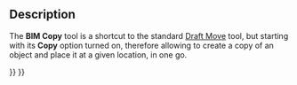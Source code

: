 <languages/>
<translate>

<!--T:4-->
{{Docnav
|[[BIM_SetWPSide|SetWPSide]]
|[[BIM_Clone|Clone]]
|[[BIM_Workbench|BIM]]
|IconL=BIM_SetWPSide.svg
|IconR=BIM_Clone.svg
|IconC=Workbench_BIM.svg
}}

<!--T:1-->
{{GuiCommand
|Name=BIM Copy
|MenuLocation=Modify → Copy
|Workbenches=[[BIM_Workbench|BIM]]
|SeeAlso=[[Draft_Move|Draft Move]]
}}

==Description== <!--T:2-->

<!--T:3-->
The '''BIM Copy''' tool is a shortcut to the standard [[Draft_Move|Draft Move]] tool, but starting with its '''Copy''' option turned on, therefore allowing to create a copy of an object and place it at a given location, in one go.


<!--T:5-->
{{Docnav
|[[BIM_SetWPSide|SetWPSide]]
|[[BIM_Clone|Clone]]
|[[BIM_Workbench|BIM]]
|IconL=BIM_SetWPSide.svg
|IconR=BIM_Clone.svg
|IconC=Workbench_BIM.svg
}}

</translate>
{{BIM_Tools_navi{{#translation:}}}}
{{Userdocnavi{{#translation:}}}}